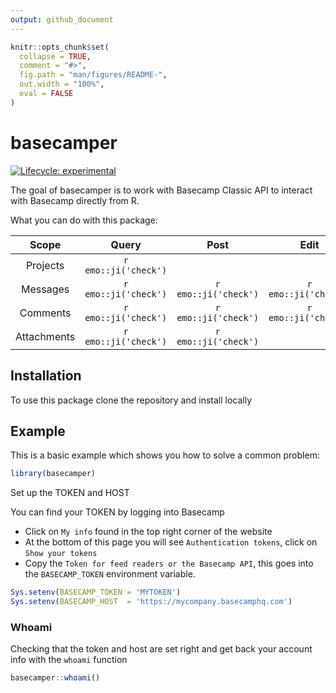 ```yaml
---
output: github_document
---
```


<!-- README.md is generated from README.Rmd. Please edit that file -->

```r
knitr::opts_chunk$set(
  collapse = TRUE,
  comment = "#>",
  fig.path = "man/figures/README-",
  out.width = "100%",
  eval = FALSE
)
```

# basecamper

<!-- badges: start -->
[![Lifecycle: experimental](https://img.shields.io/badge/lifecycle-experimental-orange.svg)](https://www.tidyverse.org/lifecycle/#experimental)
<!-- badges: end -->

The goal of basecamper is to work with Basecamp Classic API to interact with Basecamp directly from R.

What you can do with this package:

 |Scope|Query|Post|Edit|Delete|Download|Vignette|
 |:--:|:--:|:--:|:--:|:--:|:--:|:--:|
 |Projects|`r emo::ji('check')`|||||`r emo::ji('check')`|
 |Messages|`r emo::ji('check')`|`r emo::ji('check')`|`r emo::ji('check')`|`r emo::ji('check')`||
 |Comments|`r emo::ji('check')`|`r emo::ji('check')`|`r emo::ji('check')`|`r emo::ji('check')`||`r emo::ji('check')`|
 |Attachments|`r emo::ji('check')`|`r emo::ji('check')`|||`r emo::ji('check')`|`r emo::ji('check')`|
 
## Installation

To use this package clone the repository and install locally

## Example

This is a basic example which shows you how to solve a common problem:

```r
library(basecamper)
```

Set up the TOKEN and HOST

You can find your TOKEN by logging into Basecamp

  - Click on `My info` found in the top right corner of the website
  - At the bottom of this page you will see `Authentication tokens`, click on `Show your tokens`
  - Copy the `Token for feed readers or the Basecamp API`, this goes into the `BASECAMP_TOKEN` environment variable.

```r
Sys.setenv(BASECAMP_TOKEN = 'MYTOKEN')
Sys.setenv(BASECAMP_HOST  = 'https://mycompany.basecamphq.com')
```


### Whoami

Checking that the token and host are set right and get back your account info with the `whoami` function

```r
basecamper::whoami()
```

